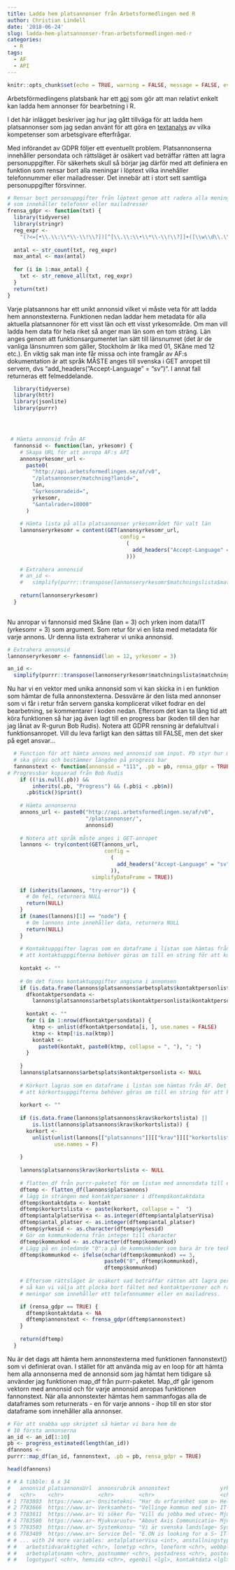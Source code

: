 ```yaml
---
title: Ladda hem platsannonser från Arbetsformedlingen med R
author: Christian Lindell
date: '2018-06-24'
slug: ladda-hem-platsannonser-fran-arbetsformedlingen-med-r
categories:
  - R
tags:
  - AF
  - API
---
```




```r
knitr::opts_chunk$set(echo = TRUE, warning = FALSE, message = FALSE, eval = FALSE)
```


Arbetsförmedlingens platsbank har ett [api](https://www.arbetsformedlingen.se/download/18.40fa4e7b159ff029331706ca/1486976282357/teknisk-beskrivning-lediga-jobb.pdf) som gör att man relativt enkelt kan ladda hem annonser för bearbetning i R. 

I det här inlägget beskriver jag hur jag gått tillväga för att ladda hem platsannonser som jag sedan använt för att göra en [textanalys](http://filer.skane.com/textanalys_platsannonser/data_it/Efterfragan_data_och_it.html) av vilka kompetenser som arbetsgivare efterfrågar.



Med införandet av GDPR följer ett eventuellt problem. Platsannonserna innehåller persondata och rättsläget är osäkert vad beträffar rätten att lagra personuppgifter. För säkerhets skull så börjar jag därför med att definiera en funktion som rensar bort alla meningar i löptext vilka innehåller telefonnummer eller mailadresser. Det innebär att i stort sett samtliga personuppgifter försvinner.

```r
# Rensar bort personuppgifter från löptext genom att radera alla meningar
# som innehåller telefonnr eller mailadresser
frensa_gdpr <- function(txt) {
  library(tidyverse)
  library(stringr)
  reg_expr <-
    "(?<=[•\\.\\:\\*\\-\\!\\?])[^[\\.\\:\\•\\*\\-\\!\\?]]+([\\w\\d\\.\\-]{2,20}\\@[\\d\\w\\.]{2,20}\\.[\\w]{2,3}|[\\w\\d\\-_]{2,20}\\@[\\d\\w]{2,20}|[\\d\\s\\+\\-\\(\\)]{11,20}|kontakta|Kontakta|contact|Contact)+"
  
  antal <- str_count(txt, reg_expr)
  max_antal <- max(antal)
  
  for (i in 1:max_antal) {
    txt <- str_remove_all(txt, reg_expr)
  }
  return(txt)
}
```


Varje platsannons har ett unikt annonsid vilket vi måste veta för att ladda hem annonstexterna. Funktionen nedan laddar hem metadata för alla aktuella platsannoner för ett visst län och ett visst yrkesområde. Om man vill ladda hem data för hela riket så anger man län som en tom sträng. Län anges genom att funktionsargumentet lan sätt till länsnumret (det är de vanliga länsnumren som gäller, Stockholm är lika med 01, SKåne med 12 etc.). En viktig sak man inte får missa och inte framgår av AF:s dokumentation är att språk MÅSTE anges till svenska i GET anropet  till servern, dvs "add_headers("Accept-Language" = "sv")". I annat fall returneras ett felmeddelande.



```r
  library(tidyverse)
  library(httr)
  library(jsonlite)
  library(purrr)




 # Hämta annonsid från AF
  fannonsid <- function(lan, yrkesomr) {
    # Skapa URL för att anropa AF:s API
    annonsyrkesomr_url <-
      paste0(
        "http://api.arbetsformedlingen.se/af/v0",
        "/platsannonser/matchning?lanid=",
        lan,
        "&yrkesomradeid=",
        yrkesomr,
        "&antalrader=10000"
      )
    
    # Hämta lista på alla platsannonser yrkesområdet för valt län
    lannonseryrkesomr = content(GET(annonsyrkesomr_url,
                                    config =
                                      (
                                        add_headers("Accept-Language" = "sv")
                                      )))
    
    # Extrahera annonsid
    # an_id <-
    #   simplify(purrr::transpose(lannonseryrkesomr$matchningslista$matchningdata)$annonsid)
    
    return(lannonseryrkesomr)
  }
    
```

Nu anropar vi fannonsid med Skåne (lan = 3) och yrken inom data/IT (yrkesomr = 3) som argument. Som retur för vi en lista med metadata för varje annons. Ur denna lista extraherar vi unika annonsid.

```r
# Extrahera annonsid
lannonseryrkesomr <- fannonsid(lan = 12, yrkesomr = 3)

an_id <-
  simplify(purrr::transpose(lannonseryrkesomr$matchningslista$matchningdata)$annonsid)
```


Nu har vi en vektor med unika annonsid som vi kan skicka in i en funktion som hämtar de fulla annonstexterna. Dessvärre är den lista med annonser som vi får i retur från servern ganska komplicerat vilket fodrar en del bearbetning, se kommentarer i koden nedan. Eftersom det kan ta lång tid att köra funktionen så har jag även lagt till en progress bar (koden till den har jag lånat av R-gurun Bob Rudis). Notera att GDPR rensning är defalultval i funktionsanropet. Vill du leva farligt kan den sättas till FALSE, men det sker på eget ansvar...


```r
  # Function för att hämta annons med annonsid som input. Pb styr hur många iterationer som
  # ska göras och bestämmer längden på progress bar
  fannonstext <- function(annonsid = "111", .pb = pb, rensa_gdpr = TRUE) {    
# Progressbar kopierad från Bob Rudis
    if ((!is.null(.pb)) &&
        inherits(.pb, "Progress") && (.pb$i < .pb$n))
      .pb$tick()$print()
    
    # Hämta annonserna
    annons_url <- paste0("http://api.arbetsformedlingen.se/af/v0",
                         "/platsannonser/",
                         annonsid)
    
    # Notera att språk måste anges i GET-anropet
    lannons <- try(content(GET(annons_url,
                               config =
                                 (
                                   add_headers("Accept-Language" = "sv")
                                 )),
                           simplifyDataFrame = TRUE))
    
    if (inherits(lannons, "try-error")) {
      # Om fel, returnera NULL
      return(NULL)
    }
    if (names(lannons)[1] == "node") {
      # Om lannons inte innehåller data, returnera NULL
      return(NULL)
    }
    
    # Kontaktuppgifter lagras som en dataframe i listan som hämtas från AF. Det innebär
    # att kontaktuppgifterna behöver göras om till en string för att kunna sparas
    
    kontakt <- ""
    
    # Om det finns kontaktuppgifter angivna i annonsen
    if (is.data.frame(lannons$platsannons$arbetsplats$kontaktpersonlista$kontaktpersondata)) {
      dfkontaktpersondata <-
        lannons$platsannons$arbetsplats$kontaktpersonlista$kontaktpersondata
      
      kontakt <- ""
      for (i in 1:nrow(dfkontaktpersondata)) {
        ktmp <- unlist(dfkontaktpersondata[i, ], use.names = FALSE)
        ktmp <- ktmp[!is.na(ktmp)]
        kontakt <-
          paste0(kontakt, paste0(ktmp, collapse = ", "), "; ")
      }
      
    }
    lannons$platsannons$arbetsplats$kontaktpersonlista <- NULL
    
    # Körkort lagras som en dataframe i listan som hämtas från AF. Det innebär
    # att körkortsuppgifterna behöver göras om till en string för att kunna lagras
    
    korkort <- ""
    
    if (is.data.frame(lannons$platsannons$krav$korkortslista) ||
        is.list(lannons$platsannons$krav$korkortslista)) {
      korkort <-
        unlist(unlist(lannons[["platsannons"]][["krav"]][["korkortslista"]][["korkortstyp"]]),
               use.names = F)
      
    }
    
    lannons$platsannons$krav$korkortslista <- NULL
    
    # flatten_df från purrr-paketet för om listan med annonsdata till en dataframe
    dftemp <- flatten_df(lannons$platsannons)
    # lägg in strängen med kontaktpersoner i dftemp$kontaktdata
    dftemp$kontaktdata <- kontakt
    dftemp$korkortslista <- paste(korkort, collapse = "  ")
    dftemp$antalplatserVisa <- as.integer(dftemp$antalplatserVisa)
    dftemp$antal_platser <- as.integer(dftemp$antal_platser)
    dftemp$yrkesid <- as.character(dftemp$yrkesid)
    # Gör om kommunkoderna från integer till character
    dftemp$kommunkod <- as.character(dftemp$kommunkod)
    # Lägg på en inledande "0":a på de kommunkoder som bara är tre tecken långa
    dftemp$kommunkod <- ifelse(nchar(dftemp$kommunkod) == 3,
                               paste0("0", dftemp$kommunkod),
                               dftemp$kommunkod)
    
    # Eftersom rättsläget är osäkert vad beträffar rätten att lagra personuppgifter
    # så kan vi välja att plocka bort fältet med kontaktpersoner och radera alla 
    # meningar som innehåller ett telefonnummer eller en mailadress.

    if (rensa_gdpr == TRUE) {
      dftemp$kontaktdata <- NA
      dftemp$annonstext <- frensa_gdpr(dftemp$annonstext)
    }
    
    return(dftemp)
  }
```


Nu är det dags att hämta hem annonstexterna med funktionen fannonstext() som vi definierat ovan. I stället för att använda mig av en loop för att hämta hem alla annonserna med de annonsid som jag hämtat hem tidigare så använder jag funktionen map_df från purrr-paketet. Map_df går igenom vektorn med annonsid och för varje annonsid anropas funktionen fannonstext. När alla annonstexter hämtas hem sammanfogas alla de dataframes som returnerats - en för varje annons - ihop till en stor stor dataframe som innehåller alla annonser.
  

```r
# För att snabba upp skriptet så hämtar vi bara hem de
# 10 första annonserna
an_id <- an_id[1:10]
pb <- progress_estimated(length(an_id))
dfannons <-
purrr::map_df(an_id, fannonstext, .pb = pb, rensa_gdpr = TRUE)

head(dfannons)

# # A tibble: 6 x 34
#   annonsid platsannonsUrl  annonsrubrik annonstext                yrkesbenamning yrkesid publiceraddatum antal_platser kommunnamn kommunkod
#   <chr>    <chr>           <chr>        <chr>                     <chr>          <chr>   <chr>                   <int> <chr>      <chr>    
# 1 7783803  https://www.ar~ Onsitetekni~ "Har du erfarenhet som o~ Helpdesktekni~ 7020    2018-06-21T20:~             1 Lund       1281     
# 2 7783666  https://www.ar~ Verksamhets~ "Vellinge kommun med sin~ IT-samordnare  2915    2018-06-21T16:~             1 Vellinge   1233     
# 3 7783611  https://www.ar~ Vi söker Fu~ "Vill du jobba med utvec~ Mjukvaruutvec~ 80      2018-06-21T16:~             1 Malmö      1280     
# 4 7783580  https://www.ar~ Mjukvaruutv~ "About Axis Communicatio~ Mjukvaruutvec~ 80      2018-06-21T15:~             1 Lund       1281     
# 5 7783503  https://www.ar~ Systemkonsu~ "Vi är svenska landslage~ Systemarkitekt 7601    2018-06-21T15:~             1 Malmö      1280     
# 6 7783489  https://www.ar~ Service Del~ "E.ON is looking for a S~ IT-arkitekt/L~ 6626    2018-06-21T15:~             1 Malmö      1280     
# # ... with 24 more variables: antalplatserVisa <int>, anstallningstyp <chr>, varaktighet <chr>, arbetstid <chr>,
# #   arbetstidvaraktighet <chr>, lonetyp <chr>, loneform <chr>, webbplats <chr>, sista_ansokningsdag <chr>, ovrigt_om_ansokan <chr>,
# #   arbetsplatsnamn <chr>, postnummer <chr>, postadress <chr>, postort <chr>, postland <chr>, land <chr>, besoksadress <chr>,
# #   logotypurl <chr>, hemsida <chr>, egenbil <lgl>, kontaktdata <lgl>, korkortslista <chr>, referens <chr>, epostadress <chr>
```

